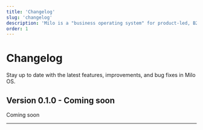```yaml
---
title: 'Changelog'
slug: 'changelog'
description: 'Milo is a "business operating system" for product-led, B2B companies.'
order: 1
---
```


# Changelog

Stay up to date with the latest features, improvements, and bug fixes in Milo OS.

## Version 0.1.0 - Coming soon

Coming soon

---